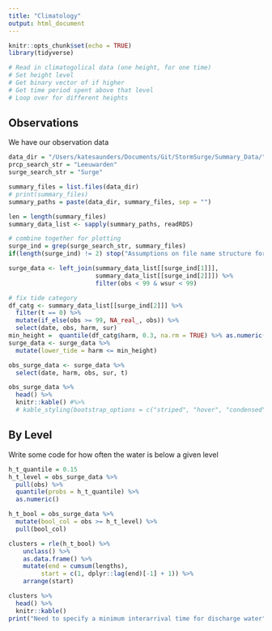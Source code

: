 ```yaml
---
title: "Climatology"
output: html_document
---
```


```r
knitr::opts_chunk$set(echo = TRUE)
library(tidyverse)
```

```r
# Read in climatogolical data (one height, for one time)
# Set height level
# Get binary vector of if higher
# Get time period spent above that level
# Loop over for different heights
```

## Observations

We have our observation data

```r
data_dir = "/Users/katesaunders/Documents/Git/StormSurge/Summary_Data/"
prcp_search_str = "Leeuwarden"
surge_search_str = "Surge"

summary_files = list.files(data_dir) 
# print(summary_files)
summary_paths = paste(data_dir, summary_files, sep = "")

len = length(summary_files)
summary_data_list <- sapply(summary_paths, readRDS)

# combine together for plotting
surge_ind = grep(surge_search_str, summary_files)
if(length(surge_ind) != 2) stop("Assumptions on file name structure for surge are false")

surge_data <- left_join(summary_data_list[[surge_ind[1]]],
                        summary_data_list[[surge_ind[2]]]) %>%
                        filter(obs < 99 & wsur < 99)

# fix tide category
df_catg <- summary_data_list[[surge_ind[2]]] %>%
  filter(t == 0) %>%
  mutate(if_else(obs >= 99, NA_real_, obs)) %>%
  select(date, obs, harm, sur) 
min_height =  quantile(df_catg$harm, 0.3, na.rm = TRUE) %>% as.numeric()
surge_data <- surge_data %>%
  mutate(lower_tide = harm <= min_height)

obs_surge_data <- surge_data %>% 
  select(date, harm, obs, sur, t)

obs_surge_data %>%
  head() %>%
  knitr::kable() #%>%
  # kable_styling(bootstrap_options = c("striped", "hover", "condensed"))
```

## By Level

Write some code for how often the water is below a given level

```r
h_t_quantile = 0.15
h_t_level = obs_surge_data %>% 
  pull(obs) %>% 
  quantile(probs = h_t_quantile) %>% 
  as.numeric()

h_t_bool = obs_surge_data %>%
  mutate(bool_col = obs >= h_t_level) %>%
  pull(bool_col) 

clusters = rle(h_t_bool) %>%
    unclass() %>%
    as.data.frame() %>%
    mutate(end = cumsum(lengths),
         start = c(1, dplyr::lag(end)[-1] + 1)) %>%
    arrange(start)

clusters %>%
  head() %>%
  knitr::kable()
print("Need to specify a minimum interarrival time for discharge water")

```

